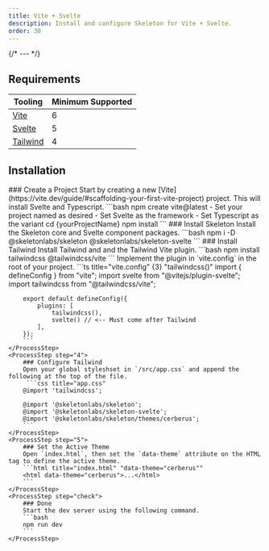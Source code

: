 ```yaml
---
title: Vite + Svelte
description: Install and configure Skeleton for Vite + Svelte.
order: 30
---
```



{/* --- */}

## Requirements

| Tooling                              | Minimum Supported |
| ------------------------------------ | ----------------- |
| [Vite](https://vite.dev/)            | 6                 |
| [Svelte](https://svelte.dev/)        | 5                 |
| [Tailwind](https://tailwindcss.com/) | 4                 |

## Installation

<Process>
    <ProcessStep step="1">
        ### Create a Project
        Start by creating a new [Vite](https://vite.dev/guide/#scaffolding-your-first-vite-project) project. This will install Svelte and Typescript.
        ```bash
        npm create vite@latest
			- Set your project named as desired
			- Set Svelte as the framework
			- Set Typescript as the variant
		cd {yourProjectName}
		npm install
        ```
    </ProcessStep>
    <ProcessStep step="2">
       ### Install Skeleton
        Install the Skeleton core and Svelte component packages.
        ```bash
        npm i -D @skeletonlabs/skeleton @skeletonlabs/skeleton-svelte
        ```
    </ProcessStep>
    <ProcessStep step="3">
        ### Install Tailwind
        Install Tailwind and and the Tailwind Vite plugin.
        ```bash
        npm install tailwindcss @tailwindcss/vite
        ```
		Implement the plugin in `vite.config` in the root of your project.
		```ts title="vite.config" {3} "tailwindcss()"
		import { defineConfig } from "vite";
		import svelte from "@vitejs/plugin-svelte";
		import tailwindcss from "@tailwindcss/vite";

    	export default defineConfig({
    		plugins: [
    			tailwindcss(),
    			svelte() // <-- Must come after Tailwind
    		],
    	});
    	```
    </ProcessStep>
    <ProcessStep step="4">
        ### Configure Tailwind
    	Open your global styleshset in `/src/app.css` and append the following at the top of the file.
         ```css title="app.css"
        @import 'tailwindcss';

        @import '@skeletonlabs/skeleton';
        @import '@skeletonlabs/skeleton-svelte';
        @import '@skeletonlabs/skeleton/themes/cerberus';
        ```
    </ProcessStep>
    <ProcessStep step="5">
        ### Set the Active Theme
        Open `index.html`, then set the `data-theme` attribute on the HTML tag to define the active theme.
        ```html title="index.html" "data-theme="cerberus""
        <html data-theme="cerberus">...</html>
        ```
    </ProcessStep>
    <ProcessStep step="check">
        ### Done
        Start the dev server using the following command.
    	```bash
        npm run dev
        ```
    </ProcessStep>

</Process>
